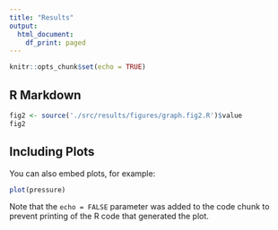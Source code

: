 ```yaml
---
title: "Results"
output:
  html_document:
    df_print: paged
---
```


```r
knitr::opts_chunk$set(echo = TRUE)
```

## R Markdown
```r
fig2 <- source('./src/results/figures/graph.fig2.R')$value
fig2
```

## Including Plots

You can also embed plots, for example:

```r
plot(pressure)
```

Note that the `echo = FALSE` parameter was added to the code chunk to prevent printing of the R code that generated the plot.
